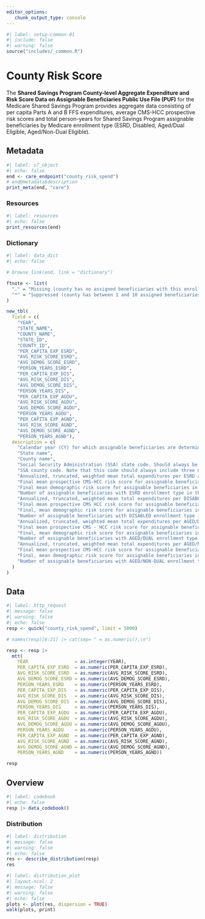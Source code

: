 ```yaml
---
editor_options: 
   chunk_output_type: console
---
```


```r
#| label: setup-common-01
#| include: false
#| warning: false
source("includes/_common.R")
```

# County Risk Score {#sec-crisk}

The __Shared Savings Program County-level Aggregate Expenditure and Risk Score Data on Assignable Beneficiaries Public Use File (PUF)__ for the Medicare Shared Savings Program provides aggregate data consisting of per capita Parts A and B FFS expenditures, average CMS-HCC prospective risk scores and total person-years for Shared Savings Program assignable beneficiaries by Medicare enrollment type (ESRD, Disabled, Aged/Dual Eligible, Aged/Non-Dual Eligible). 

## Metadata

```r
#| label: s7_object
#| echo: false
end <- care_endpoint("county_risk_spend")
# end@metadata$description
print_meta(end, "care")
```

### Resources

```r
#| label: resources
#| echo: false
print_resources(end)
```

### Dictionary

```r
#| label: data_dict
#| echo: false

# browse_link(end, link = "dictionary")

ftnote <- list(
  "." = "Missing (county has no assigned beneficiaries with this enrollment type)",
  "*" = "Suppressed (county has between 1 and 10 assigned beneficiaries with this enrollment type"
)

new_tbl(
  field = c(
    "YEAR", 
    "STATE_NAME", 
    "COUNTY_NAME", 
    "STATE_ID", 
    "COUNTY_ID", 
    "PER_CAPITA_EXP_ESRD", 
    "AVG_RISK_SCORE_ESRD", 
    "AVG_DEMOG_SCORE_ESRD", 
    "PERSON_YEARS_ESRD", 
    "PER_CAPITA_EXP_DIS", 
    "AVG_RISK_SCORE_DIS", 
    "AVG_DEMOG_SCORE_DIS", 
    "PERSON_YEARS_DIS", 
    "PER_CAPITA_EXP_AGDU", 
    "AVG_RISK_SCORE_AGDU",
    "AVG_DEMOG_SCORE_AGDU", 
    "PERSON_YEARS_AGDU",
    "PER_CAPITA_EXP_AGND",
    "AVG_RISK_SCORE_AGND",
    "AVG_DEMOG_SCORE_AGND",
    "PERSON_YEARS_AGND"),
  description = c(
    "Calendar year (CY) for which assignable beneficiaries are determined and per capita expenditures, average risk scores, and person years are calculated.",
    "State name",
    "County name",
    "Social Security Administration (SSA) state code. Should always be two numeric characters.",
    "SSA county code. Note that this code should always include three numeric characters.",
    "Annualized, truncated, weighted mean total expenditures per ESRD assignable beneficiary person year in the county.",
    "Final mean prospective CMS-HCC risk score for assignable beneficiaries in ESRD enrollment type in the county, based on the year's applicable risk adjustment model, renormalized so that the mean national FFS risk score equals 1.0.",
    "Final mean demographic risk score for assignable beneficiaries in ESRD enrollment type in the county, based on the year's applicable risk adjustment model, renormalized so that the mean national FFS risk score equals 1.0.",
    "Number of assignable beneficiaries with ESRD enrollment type in the county, adjusted for the total number of months that each beneficiary was classified as ESRD and was enrolled in Part A and Part B and was not enrolled in a Medicare Group Health Plan.",
    "Annualized, truncated, weighted mean total expenditures per DISABLED assignable beneficiary person year in the county.",
    "Final mean prospective CMS HCC risk score for assignable beneficiaries in DISABLED enrollment type in the county, based on the applicable risk adjustment model for that year, renormalized so that the mean national FFS risk score for the assignable DISABLED population equals 1.0.",
    "Final, mean demographic risk score for assignable beneficiaries in DISABLED enrollment type in the county, based on the applicable risk adjustment model for that year, renormalized so that the mean national FFS risk score for the assignable DISABLED population equals 1.0.",
    "Number of assignable beneficiaries with DISABLED enrollment type in the county, adjusted for the total number of months that each beneficiary was classified as DISABLED and was enrolled in Part A and Part B and was not enrolled in a Medicare Group Health Plan.", 
    "Annualized, truncated, weighted mean total expenditures per AGED/DUAL assignable beneficiary person year in the county.",
    "Final mean prospective CMS - HCC risk score for assignable beneficiaries in AGED/DUAL enrollment type in the county, based on the applicable risk adjustment model for that year, renormalized so that the mean national FFS risk score for the assignable AGED / DUAL population equals 1.0.",
    "Final, mean demographic risk score for assignable beneficiaries in AGED/DUAL enrollment type in the county, based on the applicable risk adjustment model for that year, renormalized so that the mean national FFS risk score for the assignable AGED/DUAL population equals 1.0.",
    "Number of assignable beneficiaries with AGED/DUAL enrollment type in the county, adjusted for the total number of months that each beneficiary was classified as AGED/DUAL and was enrolled in Part A and Part B and was not enrolled in a Medicare Group Health Plan.",
    "Annualized, truncated, weighted mean total expenditures per AGED/NON-DUAL assignable beneficiary person year in the county.",
    "Final mean prospective CMS-HCC risk score for assignable beneficiaries in AGED/NON-DUAL enrollment type in the county, based on the applicable risk adjustment model for that year, renormalized so that the mean national FFS risk score for the assignable AGED/NON-DUAL population equals 1.0.", 
    "Final, mean demographic risk score for assignable beneficiaries in AGED/NON-DUAL enrollment type in the county, based on the applicable risk adjustment model for that year, renormalized so that the mean national FFS risk score for the assignable AGED/NON-DUAL population equals 1.0.",
    "Number of assignable beneficiaries with AGED/NON-DUAL enrollment type in the county, adjusted for the total number of months that each beneficiary was classified as AGED/DUAL and was enrolled in Part A and Part B and was not enrolled in a Medicare Group Health Plan."
  )
)
```

## Data

```r
#| label: http_request
#| message: false
#| warning: false
#| echo: false
resp <- quick("county_risk_spend", limit = 5000)

# names(resp)[6:21] |> cat(sep= " = as.numeric(),\n")

resp <- resp |>
  mtt(
    YEAR                 = as.integer(YEAR),
    PER_CAPITA_EXP_ESRD  = as.numeric(PER_CAPITA_EXP_ESRD),
    AVG_RISK_SCORE_ESRD  = as.numeric(AVG_RISK_SCORE_ESRD),
    AVG_DEMOG_SCORE_ESRD = as.numeric(AVG_DEMOG_SCORE_ESRD),
    PERSON_YEARS_ESRD    = as.numeric(PERSON_YEARS_ESRD),
    PER_CAPITA_EXP_DIS   = as.numeric(PER_CAPITA_EXP_DIS),
    AVG_RISK_SCORE_DIS   = as.numeric(AVG_RISK_SCORE_DIS),
    AVG_DEMOG_SCORE_DIS  = as.numeric(AVG_DEMOG_SCORE_DIS),
    PERSON_YEARS_DIS     = as.numeric(PERSON_YEARS_DIS),
    PER_CAPITA_EXP_AGDU  = as.numeric(PER_CAPITA_EXP_AGDU),
    AVG_RISK_SCORE_AGDU  = as.numeric(AVG_RISK_SCORE_AGDU),
    AVG_DEMOG_SCORE_AGDU = as.numeric(AVG_DEMOG_SCORE_AGDU),
    PERSON_YEARS_AGDU    = as.numeric(PERSON_YEARS_AGDU),
    PER_CAPITA_EXP_AGND  = as.numeric(PER_CAPITA_EXP_AGND),
    AVG_RISK_SCORE_AGND  = as.numeric(AVG_RISK_SCORE_AGND),
    AVG_DEMOG_SCORE_AGND = as.numeric(AVG_DEMOG_SCORE_AGND),
    PERSON_YEARS_AGND    = as.numeric(PERSON_YEARS_AGND))

resp
```

## Overview

```r
#| label: codebook
#| echo: false
resp |> data_codebook()
```

### Distribution

```r
#| label: distribution
#| message: false
#| warning: false
#| echo: false
res <- describe_distribution(resp)
res
```

```r
#| label: distribution_plot
#| layout-ncol: 2
#| message: false
#| warning: false
#| echo: false
plots <- plot(res, dispersion = TRUE)
walk(plots, print)
```
